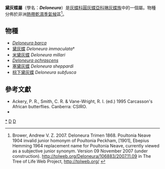 {{NoteTA|G1=Butterfly}}
{{Automatic taxobox
| taxon = Deloneura
| image = 
| image_caption = 
| authority = Trimen, 1868
| type_species = [[黛灰蝶|黛灰蝶]]<br />''Deloneura immaculata''
| type_species_authority = Trimen, 1868
| subdivision_ranks = 物種
| subdivision =
共6種，詳閱正文。
| synonyms = 
* ''Poultonia'' <small>Neave, 1904</small>
* ''Ebepius'' <small>Hemming, 1964</small>
}}

'''黛灰蝶屬'''（學名：'''''Deloneura'''''）是[[灰蝶科|灰蝶科]][[圓灰蝶亞科|圓灰蝶亞科]][[琳灰蝶族|琳灰蝶族]]中的一個屬。物種分佈於非洲[[熱帶乾濕季氣候|熱帶乾濕季氣候]]區<ref>Brower, Andrew V. Z. 2007. Deloneura Trimen 1868. Poultonia Neave 1904 invalid junior homonym of Poultonia Peckham, [1901], Ebepius Hemming 1964 replacement name for Poultonia Neave, currently viewed as a subjective junior synonym. Version 09 November 2007 (under construction). http://tolweb.org/Deloneura/106883/2007.11.09 in The Tree of Life Web Project, http://tolweb.org/ {{Wayback|url=http://tolweb.org/ |date=20110515100516 }}</ref>。

== 物種 ==
* ''[[Deloneura_barca|Deloneura barca]]''
* [[黛灰蝶|黛灰蝶]] ''Deloneura immaculata''†
* [[米黛灰蝶|米黛灰蝶]] ''Deloneura millari''
* ''[[Deloneura_ochrascens|Deloneura ochrascens]]''
* [[塞黛灰蝶|塞黛灰蝶]] ''Deloneura sheppardi''
* [[棕下黛灰蝶|棕下黛灰蝶]] ''Deloneura subfusca''

== 參考文獻 ==
<references/>
* Ackery, P. R., Smith, C. R. & Vane-Wright, R. I. (ed.) 1995 Carcasson's African butterflies. Canberra: CSIRO.
* {{Cite book | author = 寿建新 周尧 李宇飞 | title = 世界蝴蝶分類名錄 | location = 中國 | publisher = 陝西科學技術出版社 | date = 2006-04-01 | ISBN = 9787536936768 | language= zh-hans }}

{{Commons category| Deloneura}}
{{Taxonbar}}

{{圓灰蝶亞科}}

[[Category:黛灰蝶屬|*]]
[[Category:琳灰蝶族|D]]
[[Category:1868年描述的昆虫|D]]
